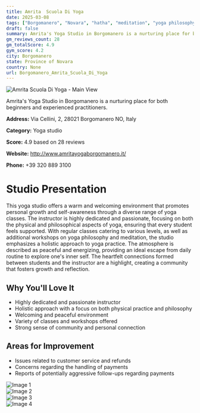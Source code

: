 ```yaml
---
title: Amrita  Scuola Di Yoga
date: 2025-03-08
tags: ["Borgomanero", "Novara", "hatha", "meditation", "yoga philosophy", "welcoming", "community-focused", "Borgomanero"]  
draft: false
summary: Amrita's Yoga Studio in Borgomanero is a nurturing place for both beginners and experienced practitioners.
gm_reviews_count: 28
gm_totalScore: 4.9
gym_score: 4.2
city: Borgomanero
state: Province of Novara
country: None
url: Borgomanero_Amrita_Scuola_Di_Yoga
---
```


<div className="aspect-[16/9] relative my-8">
  <img 
    src="https://lh5.googleusercontent.com/p/AF1QipOJ3Ys7gueDmA9l45uoNft5Dzf0Rw-z_wP1J-jA=w1920-h1080-k-no"
    alt="Amrita  Scuola Di Yoga - Main View"
    className="object-cover absolute inset-0 w-full h-full rounded-lg"
  />
</div>

Amrita's Yoga Studio in Borgomanero is a nurturing place for both beginners and experienced practitioners.

**Address:** Via Cellini, 2, 28021 Borgomanero NO, Italy

**Category:** Yoga studio

**Score:** 4.9 based on 28 reviews

**Website:** http://www.amritayogaborgomanero.it/

**Phone:** +39 320 889 3100

# Studio Presentation

This yoga studio offers a warm and welcoming environment that promotes personal growth and self-awareness through a diverse range of yoga classes. The instructor is highly dedicated and passionate, focusing on both the physical and philosophical aspects of yoga, ensuring that every student feels supported. With regular classes catering to various levels, as well as additional workshops on yoga philosophy and meditation, the studio emphasizes a holistic approach to yoga practice. The atmosphere is described as peaceful and energizing, providing an ideal escape from daily routine to explore one's inner self. The heartfelt connections formed between students and the instructor are a highlight, creating a community that fosters growth and reflection.

## Why You'll Love It

- Highly dedicated and passionate instructor
- Holistic approach with a focus on both physical practice and philosophy
- Welcoming and peaceful environment
- Variety of classes and workshops offered
- Strong sense of community and personal connection

## Areas for Improvement

- Issues related to customer service and refunds
- Concerns regarding the handling of payments
- Reports of potentially aggressive follow-ups regarding payments

<div className="grid grid-cols-1 xl:grid-cols-2 gap-4 my-8">
<div className="aspect-[4/3] relative"><img src="https://lh5.googleusercontent.com/p/AF1QipP0_lDNjbff3F8rdYrDaN75kvEf9WRVYser3XOs=w1920-h1080-k-no" alt="Image 1" className="object-cover absolute inset-0 w-full h-full rounded-lg" /></div>
<div className="aspect-[4/3] relative"><img src="https://lh5.googleusercontent.com/p/AF1QipO_ec-iwbxiioiddDCNfVrqVQzAvIOgPKbNvSw_=w1920-h1080-k-no" alt="Image 2" className="object-cover absolute inset-0 w-full h-full rounded-lg" /></div>
<div className="aspect-[4/3] relative"><img src="https://lh5.googleusercontent.com/p/AF1QipMsnL-myURhqHTf-2ZRmM6PlGY2R2DsUzWVXdlQ=w1920-h1080-k-no" alt="Image 3" className="object-cover absolute inset-0 w-full h-full rounded-lg" /></div>
<div className="aspect-[4/3] relative"><img src="https://lh5.googleusercontent.com/p/AF1QipPgwZfCtVt-JJ-HwHohCIHhvKUwV3vEG0fGlhom=w1920-h1080-k-no" alt="Image 4" className="object-cover absolute inset-0 w-full h-full rounded-lg" /></div>
</div>